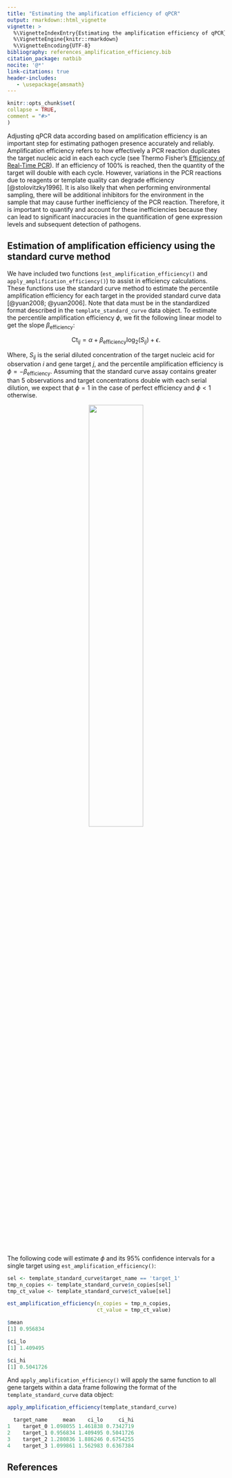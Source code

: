 ```yaml
---
title: "Estimating the amplification efficiency of qPCR"
output: rmarkdown::html_vignette
vignette: >
  %\VignetteIndexEntry{Estimating the amplification efficiency of qPCR}
  %\VignetteEngine{knitr::rmarkdown}
  %\VignetteEncoding{UTF-8}
bibliography: references_amplification_efficiency.bib
citation_package: natbib
nocite: '@*'
link-citations: true
header-includes:
   - \usepackage{amsmath}
---
```


```r
knitr::opts_chunk$set(
collapse = TRUE,
comment = "#>"
)
```

Adjusting qPCR data according based on amplification efficiency is an important step for estimating pathogen presence accurately and reliably. Amplification efficiency refers to how effectively a PCR reaction duplicates the target nucleic acid in each each cycle (see Thermo Fisher's [Efficiency of Real-Time PCR](https://www.thermofisher.com/us/en/home/life-science/pcr/real-time-pcr/real-time-pcr-learning-center/real-time-pcr-basics/efficiency-real-time-pcr-qpcr.html)). If an efficiency of 100% is reached, then the quantity of the target will double with each cycle. However, variations in the PCR reactions due to reagents or template quality can degrade efficiency [@stolovitzky1996]. It is also likely that when performing environmental sampling, there will be additional inhibitors for the environment in the sample that may cause further inefficiency of the PCR reaction. Therefore, it is important to quantify and account for these inefficiencies because they can lead to significant inaccuracies in the quantification of gene expression levels and subsequent detection of pathogens.

## Estimation of amplification efficiency using the standard curve method

We have included two functions (`est_amplification_efficiency()` and `apply_amplification_efficiency()`) to assist in efficiency calculations. These functions use the standard curve method to estimate the percentile amplification efficiency for each target in the provided standard curve data [@yuan2008; @yuan2006]. Note that data must be in the standardized format described in the `template_standard_curve` data object. To estimate the percentile amplification efficiency $\phi$, we fit the following linear model to get the slope $\beta_{\text{efficiency}}$:

$$\text{Ct}_{ij} = \alpha + \beta_{\text{efficiency}} \text{log}_2\big(S_{ij}\big) + \epsilon.$$

Where, $S_{ij}$ is the serial diluted concentration of the target nucleic acid for observation $i$ and gene target $j$, and the percentile amplification efficiency is $\phi = -\beta_{\text{efficiency}}$. Assuming that the standard curve assay contains greater than 5 observations and target concentrations double with each serial dilution, we expect that $\phi = 1$ in the case of perfect efficiency and $\phi < 1$ otherwise.

<center>![](../man/figures/plot_efficiency.png){width="50%"}</center>

The following code will estimate $\phi$ and its 95% confidence intervals for a single target using `est_amplification_efficiency()`:

```r
sel <- template_standard_curve$target_name == 'target_1'
tmp_n_copies <- template_standard_curve$n_copies[sel]
tmp_ct_value <- template_standard_curve$ct_value[sel]

est_amplification_efficiency(n_copies = tmp_n_copies,
                             ct_value = tmp_ct_value)

$mean
[1] 0.956834

$ci_lo
[1] 1.409495

$ci_hi
[1] 0.5041726
```

And `apply_amplification_efficiency()` will apply the same function to all gene targets within a data frame following the format of the `template_standard_curve` data object:

```r
apply_amplification_efficiency(template_standard_curve)

  target_name     mean    ci_lo     ci_hi
1    target_0 1.098055 1.461838 0.7342719
2    target_1 0.956834 1.409495 0.5041726
3    target_2 1.280836 1.886246 0.6754255
4    target_3 1.099861 1.562983 0.6367384
```

## References
